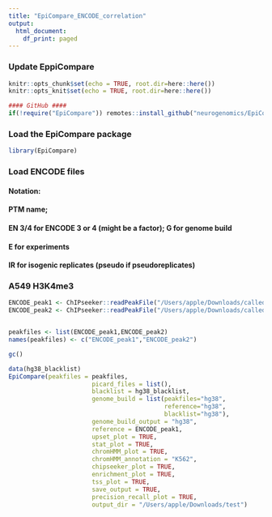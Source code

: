 ```yaml
---
title: "EpiCompare_ENCODE_correlation"
output:
  html_document:
    df_print: paged
---
```


### Update EppiCompare

```r
knitr::opts_chunk$set(echo = TRUE, root.dir=here::here())
knitr::opts_knit$set(echo = TRUE, root.dir=here::here())

#### GitHub ####
if(!require("EpiCompare")) remotes::install_github("neurogenomics/EpiCompare")
```


### Load the EpiCompare package
```r
library(EpiCompare)
```

### Load ENCODE files 
#### Notation: 
#### PTM name;
#### EN 3/4 for ENCODE 3 or 4 (might be a factor); G for genome build
#### E for experiments 
#### IR for isogenic replicates (pseudo if pseudoreplicates)


### A549 H3K4me3
```r
ENCODE_peak1 <- ChIPseeker::readPeakFile("/Users/apple/Downloads/called_peaks/H3K27me3_500_dedup_top001.peaks.stringent.bed", as = "GRanges")
ENCODE_peak2 <- ChIPseeker::readPeakFile("/Users/apple/Downloads/called_peaks/H3K9me1_200_dedup_control.peaks.stringent.bed", as = "GRanges")


peakfiles <- list(ENCODE_peak1,ENCODE_peak2)
names(peakfiles) <- c("ENCODE_peak1","ENCODE_peak2")

gc()
```

```r
data(hg38_blacklist)
EpiCompare(peakfiles = peakfiles,
                       picard_files = list(),
                       blacklist = hg38_blacklist,
                       genome_build = list(peakfiles="hg38",
                                           reference="hg38",
                                           blacklist="hg38"),
                       genome_build_output = "hg38",
                       reference = ENCODE_peak1,
                       upset_plot = TRUE,
                       stat_plot = TRUE,
                       chromHMM_plot = TRUE,
                       chromHMM_annotation = "K562",
                       chipseeker_plot = TRUE,
                       enrichment_plot = TRUE,
                       tss_plot = TRUE,
                       save_output = TRUE,
                       precision_recall_plot = TRUE,
                       output_dir = "/Users/apple/Downloads/test")
```






